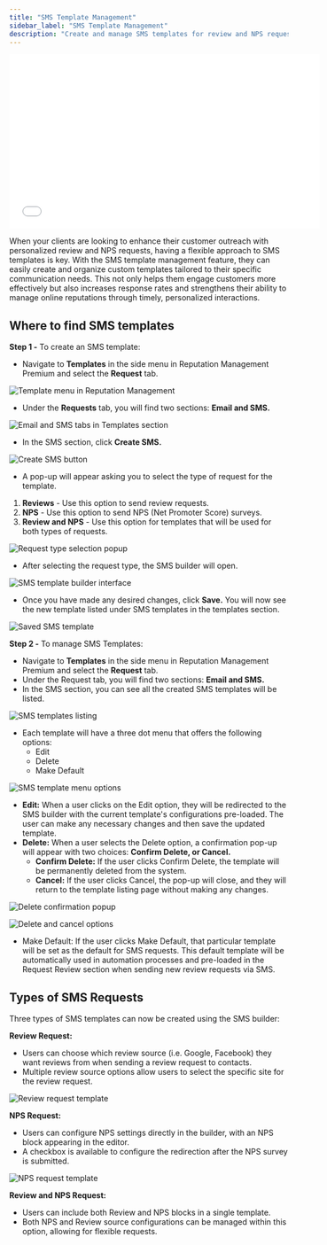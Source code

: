 ```yaml
---
title: "SMS Template Management"
sidebar_label: "SMS Template Management"
description: "Create and manage SMS templates for review and NPS requests in Reputation Management"
---
```


<iframe 
  src="//www.youtube-nocookie.com/embed/fZkwdmiVCNQ" 
  width="560" 
  height="315" 
  frameBorder="0" 
  allowFullScreen=""
></iframe>

When your clients are looking to enhance their customer outreach with personalized review and NPS requests, having a flexible approach to SMS templates is key. With the SMS template management feature, they can easily create and organize custom templates tailored to their specific communication needs. This not only helps them engage customers more effectively but also increases response rates and strengthens their ability to manage online reputations through timely, personalized interactions.

## Where to find SMS templates

**Step 1 -** To create an SMS template: 

- Navigate to **Templates** in the side menu in Reputation Management Premium and select the **Request** tab.

![Template menu in Reputation Management](./img/sms-template-step1.jpg)

- Under the **Requests** tab, you will find two sections: **Email and SMS.**

![Email and SMS tabs in Templates section](./img/sms-template-email-sms-tabs.jpg)

- In the SMS section, click **Create SMS.**

![Create SMS button](./img/sms-template-create-sms-button.jpg)

- A pop-up will appear asking you to select the type of request for the template.

1. **Reviews** - Use this option to send review requests. 
2. **NPS** - Use this option to send NPS (Net Promoter Score) surveys.
3. **Review and NPS** - Use this option for templates that will be used for both types of requests. 

![Request type selection popup](./img/sms-template-request-type.jpg)

- After selecting the request type, the SMS builder will open. 

![SMS template builder interface](./img/sms-template-builder.jpg)

- Once you have made any desired changes, click **Save.** You will now see the new template listed under SMS templates in the templates section. 

![Saved SMS template](./img/sms-template-saved.jpg)

**Step 2 -** To manage SMS Templates: 

- Navigate to **Templates** in the side menu in Reputation Management Premium and select the **Request** tab. 
- Under the Request tab, you will find two sections: **Email and SMS.**
- In the SMS section, you can see all the created SMS templates will be listed. 

![SMS templates listing](./img/sms-template-listing.jpg)

- Each template will have a three dot menu that offers the following options:  
  - Edit
  - Delete
  - Make Default 

![SMS template menu options](./img/sms-template-menu.jpg)

- **Edit:** When a user clicks on the Edit option, they will be redirected to the SMS builder with the current template's configurations pre-loaded. The user can make any necessary changes and then save the updated template. 
- **Delete:** When a user selects the Delete option, a confirmation pop-up will appear with two choices: **Confirm Delete, or Cancel.**
  - **Confirm Delete:** If the user clicks Confirm Delete, the template will be permanently deleted from the system. 
  - **Cancel:** If the user clicks Cancel, the pop-up will close, and they will return to the template listing page without making any changes. 

![Delete confirmation popup](./img/sms-template-delete-confirm.jpg)

![Delete and cancel options](./img/sms-template-delete-options.jpg)

- Make Default: If the user clicks Make Default, that particular template will be set as the default for SMS requests. This default template will be automatically used in automation processes and pre-loaded in the Request Review section when sending new review requests via SMS. 

## Types of SMS Requests 

Three types of SMS templates can now be created using the SMS builder:

**Review Request:** 

- Users can choose which review source (i.e. Google, Facebook) they want reviews from when sending a review request to contacts. 
- Multiple review source options allow users to select the specific site for the review request. 

![Review request template](./img/sms-template-review-request.jpg)

**NPS Request:** 

- Users can configure NPS settings directly in the builder, with an NPS block appearing in the editor. 
- A checkbox is available to configure the redirection after the NPS survey is submitted. 

![NPS request template](./img/sms-template-nps-request.jpg)

**Review and NPS Request:** 

- Users can include both Review and NPS blocks in a single template. 
- Both NPS and Review source configurations can be managed within this option, allowing for flexible requests.